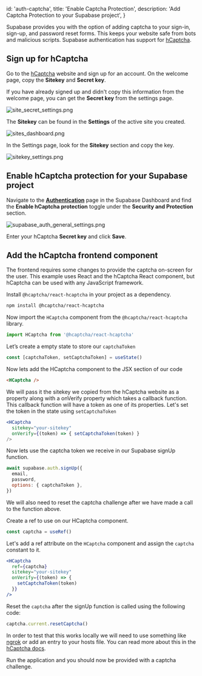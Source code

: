 
  id: 'auth-captcha',
  title: 'Enable Captcha Protection',
  description: 'Add Captcha Protection to your Supabase project',
}

Supabase provides you with the option of adding captcha to your sign-in, sign-up, and password reset forms. This keeps your website safe from bots and malicious scripts. Supabase authentication has support for [hCaptcha](https://www.hcaptcha.com/).

## Sign up for hCaptcha

Go to the [hCaptcha](https://www.hcaptcha.com/) website and sign up for an account. On the welcome page, copy the **Sitekey** and **Secret key**.

If you have already signed up and didn't copy this information from the welcome page, you can get the **Secret key** from the settings page.

![site_secret_settings.png](/docs/img/guides/auth-captcha/site_secret_settings.png)

The **Sitekey** can be found in the **Settings** of the active site you created.

![sites_dashboard.png](/docs/img/guides/auth-captcha/sites_dashboard.png)

In the Settings page, look for the **Sitekey** section and copy the key.

![sitekey_settings.png](/docs/img/guides/auth-captcha/sitekey_settings.png)

## Enable hCaptcha protection for your Supabase project

Navigate to the **[Authentication](https://app.supabase.com/project/_/settings/auth)** page in the Supabase Dashboard and find the **Enable hCaptcha protection** toggle under the **Security and Protection** section.

![supabase_auth_general_settings.png](/docs/img/guides/auth-captcha/supabase_auth_general_settings.png)

Enter your hCaptcha **Secret key** and click **Save**.

## Add the hCaptcha frontend component

The frontend requires some changes to provide the captcha on-screen for the user. This example uses React and the hCaptcha React component, but hCaptcha can be used with any JavaScript framework.

Install `@hcaptcha/react-hcaptcha` in your project as a dependency.

```bash
npm install @hcaptcha/react-hcaptcha
```

Now import the `HCaptcha` component from the `@hcaptcha/react-hcaptcha` library.

```javascript
import HCaptcha from '@hcaptcha/react-hcaptcha'
```

Let’s create a empty state to store our `captchaToken`

```jsx
const [captchaToken, setCaptchaToken] = useState()
```

Now lets add the HCaptcha component to the JSX section of our code

```html
<HCaptcha />
```

We will pass it the sitekey we copied from the hCaptcha website as a property along with a onVerify property which takes a callback function. This callback function will have a token as one of its properties. Let's set the token in the state using `setCaptchaToken`

```jsx
<HCaptcha
  sitekey="your-sitekey"
  onVerify={(token) => { setCaptchaToken(token) }
/>
```

Now lets use the captcha token we receive in our Supabase signUp function.

```jsx
await supabase.auth.signUp({
  email,
  password,
  options: { captchaToken },
})
```

We will also need to reset the captcha challenge after we have made a call to the function above.

Create a ref to use on our HCaptcha component.

```jsx
const captcha = useRef()
```

Let's add a ref attribute on the `HCaptcha` component and assign the `captcha` constant to it.

```jsx
<HCaptcha
  ref={captcha}
  sitekey="your-sitekey"
  onVerify={(token) => {
    setCaptchaToken(token)
  }}
/>
```

Reset the `captcha` after the signUp function is called using the following code:

```jsx
captcha.current.resetCaptcha()
```

In order to test that this works locally we will need to use something like [ngrok](https://ngrok.com/) or add an entry to your hosts file. You can read more about this in the [hCaptcha docs](https://docs.hcaptcha.com/#local-development).

Run the application and you should now be provided with a captcha challenge.


